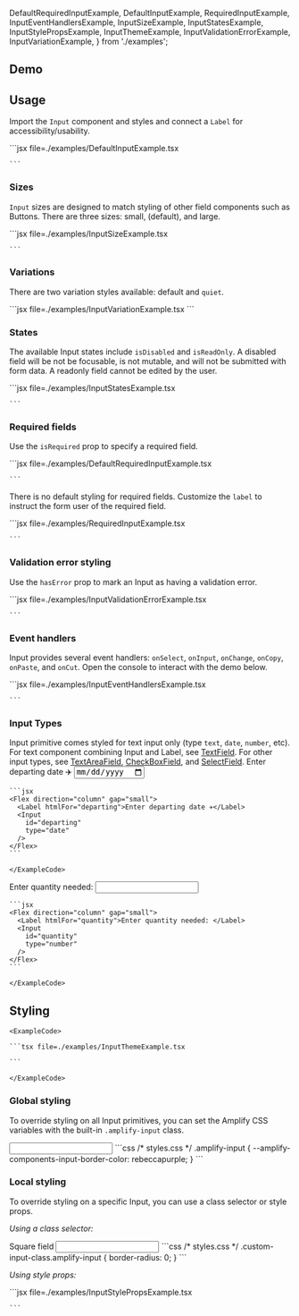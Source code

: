 
  DefaultRequiredInputExample,
  DefaultInputExample,
  RequiredInputExample,
  InputEventHandlersExample,
  InputSizeExample,
  InputStatesExample,
  InputStylePropsExample,
  InputThemeExample,
  InputValidationErrorExample,
  InputVariationExample,
} from './examples';

## Demo

<InputDemo />

## Usage

Import the `Input` component and styles and connect a `Label` for accessibility/usability.

<Example>
  <DefaultInputExample />
  <ExampleCode>
    ```jsx file=./examples/DefaultInputExample.tsx

    ```

</ExampleCode>
</Example>

### Sizes

`Input` sizes are designed to match styling of other field components such as Buttons. There are three sizes: small, (default), and large.

<Example>
  <InputSizeExample />
  <ExampleCode>
    ```jsx file=./examples/InputSizeExample.tsx

    ```

  </ExampleCode>
</Example>

### Variations

There are two variation styles available: default and `quiet`.

<Example>
  <InputVariationExample />
  <ExampleCode>
  ```jsx file=./examples/InputVariationExample.tsx
  ```
  </ExampleCode>

</Example>

### States

The available Input states include `isDisabled` and `isReadOnly`. A disabled field will be not be focusable, is not mutable, and will not be submitted with form data. A readonly field cannot be edited by the user.

<Example>
  <InputStatesExample />
  <ExampleCode>
    ```jsx file=./examples/InputStatesExample.tsx

    ```

  </ExampleCode>
</Example>

### Required fields

Use the `isRequired` prop to specify a required field.

<Example>
  <DefaultRequiredInputExample />
  <ExampleCode>
    ```jsx file=./examples/DefaultRequiredInputExample.tsx

    ```

  </ExampleCode>
</Example>

There is no default styling for required fields. Customize the `label` to instruct the form user of the required field.

<Example>
  <RequiredInputExample />
  <ExampleCode>
    ```jsx file=./examples/RequiredInputExample.tsx

    ```

  </ExampleCode>
</Example>

### Validation error styling

Use the `hasError` prop to mark an Input as having a validation error.

<Example>
  <InputValidationErrorExample />
  <ExampleCode>
    ```jsx file=./examples/InputValidationErrorExample.tsx

    ```

  </ExampleCode>
</Example>

### Event handlers

Input provides several event handlers: `onSelect`, `onInput`, `onChange`, `onCopy`, `onPaste`, and `onCut`. Open the console to interact with the demo below. 

<Example>
  <InputEventHandlersExample />
  <ExampleCode>
    ```jsx file=./examples/InputEventHandlersExample.tsx

    ```

  </ExampleCode>
</Example>

<StandardHTMLAttributes component="Input" link="input" element="<input>" />

### Input Types
Input primitive comes styled for text input only (type `text`, `date`, `number`, etc). For text component combining Input and Label, see [TextField](textfield). For other input types, see [TextAreaField](textareafield), [CheckBoxField](checkboxfield), and [SelectField](selectfield).
  <Example>
    <Flex direction="column" gap="small">
      <Label htmlFor="departing">Enter departing date ✈️</Label>
      <Input
        id="departing"
        type="date"
      />
    </Flex>
    <ExampleCode>

    ```jsx
    <Flex direction="column" gap="small">
      <Label htmlFor="departing">Enter departing date ✈️</Label>
      <Input
        id="departing"
        type="date"
      />
    </Flex>
    ```

    </ExampleCode>

  </Example>
  <Example>
    <Flex direction="column" gap="small">
      <Label htmlFor="quantity">Enter quantity needed: </Label>
      <Input
        id="quantity"
        type="number"
      />
    </Flex>
    <ExampleCode>

    ```jsx
    <Flex direction="column" gap="small">
      <Label htmlFor="quantity">Enter quantity needed: </Label>
      <Input
        id="quantity"
        type="number"
      />
    </Flex>
    ```

    </ExampleCode>

  </Example>

## Styling

<ThemeExample component="Input">
  <Example>
    <InputThemeExample />
    
    <ExampleCode>

    ```tsx file=./examples/InputThemeExample.tsx

    ```

    </ExampleCode>
  </Example>
</ThemeExample>

### Global styling

To override styling on all Input primitives, you can set the Amplify CSS variables with the built-in `.amplify-input` class.

<Example>
  <Input
    className="globally-styled-input"
  />
  <ExampleCode>
    ```css
    /* styles.css */
    .amplify-input {
      --amplify-components-input-border-color: rebeccapurple;
    }
    ```
  </ExampleCode>
</Example>

### Local styling

To override styling on a specific Input, you can use a class selector or style props.

_Using a class selector:_

<Example>
  <Flex direction="column" gap="small">
    <Label htmlFor="custom-input">Square field</Label>
    <Input className="custom-input-class" id="custom-input" />
  </Flex>
  <ExampleCode>
    ```css
    /* styles.css */
    .custom-input-class.amplify-input {
      border-radius: 0;
    }
    ```
  </ExampleCode>
</Example>

_Using style props:_

<Example>
  <InputStylePropsExample />
  <ExampleCode>
    ```jsx file=./examples/InputStylePropsExample.tsx

    ```

  </ExampleCode>
</Example>
